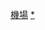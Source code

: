 {{Catnav|頁面分類|各種主題的頁面分類|按國家分類|各國交通|日本交通|東北地方交通}}
{{Catnav|頁面分類|人类社会|交通|各國交通|日本交通|東北地方交通}}
{{Commons category|Airports in Tōhoku region}}

[[Category:東北地方交通|機場]]
[[Category:日本機場|*]]
